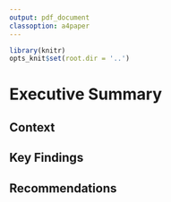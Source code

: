 ```yaml
---
output: pdf_document
classoption: a4paper
---
```


```r
library(knitr)
opts_knit$set(root.dir = '..')
```

# Executive Summary

## Context

## Key Findings

## Recommendations